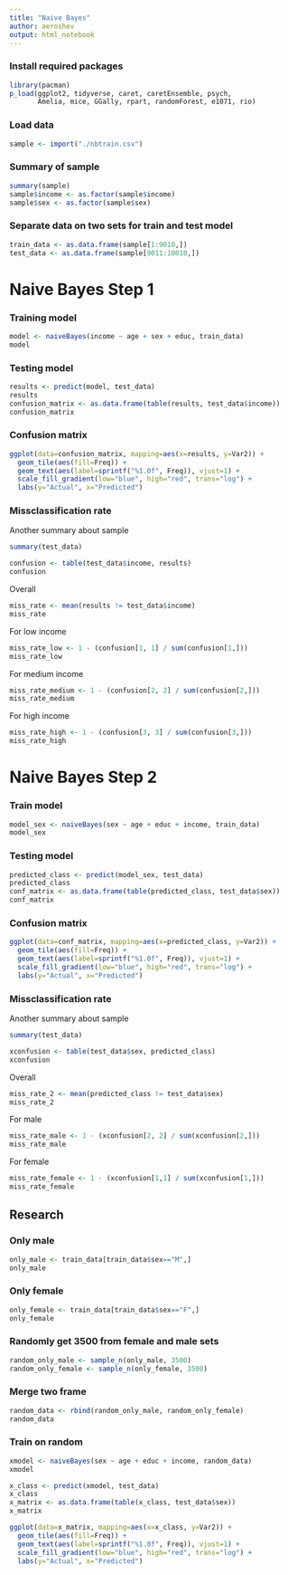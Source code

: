 ```yaml
---
title: "Naive Bayes"
author: aeroshev
output: html_notebook
---
```

### Install required packages
```r
library(pacman)
p_load(ggplot2, tidyverse, caret, caretEnsemble, psych, 
       Amelia, mice, GGally, rpart, randomForest, e1071, rio)
```

### Load data
```r
sample <- import("./nbtrain.csv")
```

### Summary of sample
```r
summary(sample)
sample$income <- as.factor(sample$income)
sample$sex <- as.factor(sample$sex)
```

### Separate data on two sets for train and test model
```r
train_data <- as.data.frame(sample[1:9010,])
test_data <- as.data.frame(sample[9011:10010,])
```

# Naive Bayes Step 1
### Training model
```r
model <- naiveBayes(income ~ age + sex + educ, train_data)
model
```

### Testing model
```r
results <- predict(model, test_data)
results
confusion_matrix <- as.data.frame(table(results, test_data$income))
confusion_matrix
```

### Confusion matrix
```r
ggplot(data=confusion_matrix, mapping=aes(x=results, y=Var2)) +
  geom_tile(aes(fill=Freq)) +
  geom_text(aes(label=sprintf("%1.0f", Freq)), vjust=1) +
  scale_fill_gradient(low="blue", high="red", trans="log") +
  labs(y="Actual", x="Predicted")
```
### Missclassification rate
Another summary about sample 
```r
summary(test_data)
```

```r
confusion <- table(test_data$income, results)
confusion
```


Overall
```r
miss_rate <- mean(results != test_data$income)
miss_rate
```

For low income
```r
miss_rate_low <- 1 - (confusion[1, 1] / sum(confusion[1,]))
miss_rate_low
```

For medium income
```r
miss_rate_medium <- 1 - (confusion[2, 2] / sum(confusion[2,]))
miss_rate_medium
```

For high income
```r
miss_rate_high <- 1 - (confusion[3, 3] / sum(confusion[3,]))
miss_rate_high
```

# Naive Bayes Step 2
### Train model
```r
model_sex <- naiveBayes(sex ~ age + educ + income, train_data)
model_sex
```

### Testing model
```r
predicted_class <- predict(model_sex, test_data)
predicted_class
conf_matrix <- as.data.frame(table(predicted_class, test_data$sex))
conf_matrix
```

### Confusion matrix
```r
ggplot(data=conf_matrix, mapping=aes(x=predicted_class, y=Var2)) +
  geom_tile(aes(fill=Freq)) +
  geom_text(aes(label=sprintf("%1.0f", Freq)), vjust=1) +
  scale_fill_gradient(low="blue", high="red", trans="log") +
  labs(y="Actual", x="Predicted")
```

### Missclassification rate
Another summary about sample 
```r
summary(test_data)
```
```r
xconfusion <- table(test_data$sex, predicted_class)
xconfusion
```

Overall
```r
miss_rate_2 <- mean(predicted_class != test_data$sex)
miss_rate_2
```

For male
```r
miss_rate_male <- 1 - (xconfusion[2, 2] / sum(xconfusion[2,]))
miss_rate_male
```

For female
```r
miss_rate_female <- 1 - (xconfusion[1,1] / sum(xconfusion[1,]))
miss_rate_female
```

## Research
### Only male
```r
only_male <- train_data[train_data$sex=="M",]
only_male
```
### Only female
```r
only_female <- train_data[train_data$sex=="F",]
only_female
```
### Randomly get 3500 from female and male sets
```r
random_only_male <- sample_n(only_male, 3500)
random_only_female <- sample_n(only_female, 3500)
```

### Merge two frame
```r
random_data <- rbind(random_only_male, random_only_female)
random_data
```

### Train on random
```r
xmodel <- naiveBayes(sex ~ age + educ + income, random_data)
xmodel
```

```r
x_class <- predict(xmodel, test_data)
x_class
x_matrix <- as.data.frame(table(x_class, test_data$sex))
x_matrix
```

```r
ggplot(data=x_matrix, mapping=aes(x=x_class, y=Var2)) +
  geom_tile(aes(fill=Freq)) +
  geom_text(aes(label=sprintf("%1.0f", Freq)), vjust=1) +
  scale_fill_gradient(low="blue", high="red", trans="log") +
  labs(y="Actual", x="Predicted")
```

